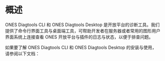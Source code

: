 
# 概述

ONES Diagtools CLI 和 ONES Diagtools Desktop 是开放平台的诊断工具。我们提供了命令行界面工具与桌面端工具，可帮助开发者在服务器或者常用的图形用户界面系统上连接查看 ONES 开放平台与插件的日志与状态，以便于排查问题。

如果要了解 ONES Diagtools CLI 和 ONES Diagtools Desktop 的安装与使用，请参阅以下文档：

<DocCardList />
